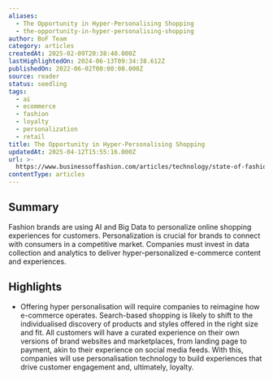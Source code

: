 ```yaml
---
aliases:
  - The Opportunity in Hyper-Personalising Shopping
  - the-opportunity-in-hyper-personalising-shopping
author: BoF Team
category: articles
createdAt: 2025-02-09T20:38:40.000Z
lastHighlightedOn: 2024-06-13T09:34:38.612Z
publishedOn: 2022-06-02T00:00:00.000Z
source: reader
status: seedling
tags:
  - ai
  - ecommerce
  - fashion
  - loyalty
  - personalization
  - retail
title: The Opportunity in Hyper-Personalising Shopping
updatedAt: 2025-04-12T15:55:16.000Z
url: >-
  https://www.businessoffashion.com/articles/technology/state-of-fashion-technology-report-hyper-personalisation/?utm_source=newsletter_technology&utm_medium=email&utm_campaign=Technology_120624&utm_content=intro
contentType: articles
---
```

## Summary

Fashion brands are using AI and Big Data to personalize online shopping experiences for customers. Personalization is crucial for brands to connect with consumers in a competitive market. Companies must invest in data collection and analytics to deliver hyper-personalized e-commerce content and experiences.

## Highlights

- Offering hyper personalisation will require companies to reimagine how e-commerce operates. Search-based shopping is likely to shift to the individualised discovery of products and styles offered in the right size and fit. All customers will have a curated experience on their own versions of brand websites and marketplaces, from landing page to payment, akin to their experience on social media feeds. With this, companies will use personalisation technology to build experiences that drive customer engagement and, ultimately, loyalty.
